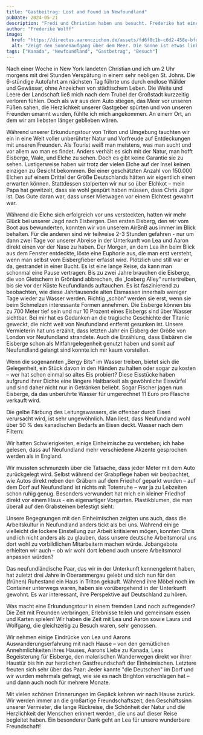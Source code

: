 ```yaml
---
title: "Gastbeitrag: Lost and Found in Newfoundland"
pubDate: 2024-05-21
description: "Fredi und Christian haben uns besucht. Frederike hat einen kleinen Bericht über den Besuch geschrieben."
author: "Frederike Wolff"
image:
  href: "https://directus.aaronczichon.de/assets/fd6f8c1b-c6d2-458e-bfd5-0f534d8315ae.JPG?quality=70&width=1600"
  alt: "Zeigt den Sonnenaufgang über dem Meer. Die Sonne ist etwas links im Bild wo sich auch das Land (Felsen) befindet."
tags: ["Kanada", "Newfoundland", "Gastbetrag", "Besuch"]
---
```



Nach einer Woche in New York landeten Christian und ich um 2 Uhr morgens mit drei Stunden Verspätung in einem sehr nebligen St. Johns. Die 6-stündige Autofahrt am nächsten Tag führte uns durch endlose Wälder und Gewässer, ohne Anzeichen von städtischem Leben. Die Weite und Leere der Landschaft ließ mich nach dem Trubel der Großstadt kurzzeitig verloren fühlen. Doch als wir aus dem Auto stiegen, das Meer vor unseren Füßen sahen, die Herzlichkeit unserer Gastgeber spürten und von unseren Freunden umarmt wurden, fühlte ich mich angekommen. An einem Ort, an dem wir am liebsten länger geblieben wären.

<DirectusImage assetId="64c20993-4520-483c-895a-772aed474276.jpg" />

Während unserer Erkundungstour von Triton und Umgebung tauchten wir ein in eine Welt voller unberührter Natur und Vorfreude auf Entdeckungen mit unseren Freunden. Als Tourist weiß man meistens, was man sucht und vor allem wo man es findet. Anders verhält es sich mit der Natur, man hofft Eisberge, Wale, und Elche zu sehen. Doch es gibt keine Garantie sie zu sehen. Lustigerweise haben wir trotz der vielen Elche auf der Insel keinen einzigen zu Gesicht bekommen. Bei einer geschätzten Anzahl von 150.000 Elchen auf einem Drittel der Größe Deutschlands hätten wir eigentlich einen erwarten können. Stattdessen stolperten wir nur so über Elchkot – mein Papa hat gewitzelt, dass sie wohl gespürt haben müssen, dass Chris Jäger ist. Das Gute daran war, dass unser Mietwagen vor einem Elchtest gewahrt war.

<DirectusImage assetId="834a160e-411a-4c24-b6f7-131c827e5180.JPG" />

Während die Elche sich erfolgreich vor uns versteckten, hatten wir mehr Glück bei unserer Jagd nach Eisbergen. Den ersten Eisberg, den wir vom Boot aus bewunderten, konnten wir von unserem AirBnB aus immer im Blick behalten. Für die anderen sind wir teilweise 2-3 Stunden gefahren - nur um dann zwei Tage vor unserer Abreise in der Unterkunft von Lea und Aaron direkt einen vor der Nase zu haben. Der Morgen, an dem Lea ihn beim Blick aus dem Fenster entdeckte, löste eine Euphorie aus, die man erst versteht, wenn man selbst vom Eisbergfieber erfasst wird. Plötzlich und still war er da, gestrandet in einer Bucht. Es ist eine lange Reise, da kann man schonmal eine Pause vertragen. Bis zu zwei Jahre brauchen die Eisberge, die von Gletschern in Grönland abbrechen, die „Iceberg Alley“ runtertreiben, bis sie vor der Küste Neufundlands auftauchen. Es ist faszinierend zu beobachten, wie diese Jahrtausende alten Eismassen innerhalb weniger Tage wieder zu Wasser werden. Richtig „schön“ werden sie erst, wenn sie beim Schmelzen interessante Formen annehmen. Die Eisberge können bis zu 700 Meter tief sein und nur 10 Prozent eines Eisbergs sind über Wasser sichtbar. Bei mir hat es Gedanken an die tragische Geschichte der Titanic geweckt, die nicht weit von Neufundland entfernt gesunken ist. Unsere Vermieterin hat uns erzählt, dass letzten Jahr ein Eisberg der Größe von London vor Neufundland strandete. Auch die Erzählung, dass Eisbären die Eisberge schon als Mitfahrgelegenheit genutzt haben und somit auf Neufundland gelangt sind konnte ich mir kaum vorstellen. 

<DirectusImage assetId="4d2da964-92b7-445a-8f3c-09f512fc9741.jpg" />

Wenn die sogenannten „Bergy Bits“ im Wasser treiben, bietet sich die Gelegenheit, ein Stück davon in den Händen zu halten oder sogar zu kosten – wer hat schon einmal so altes Eis probiert? Diese Eisstücke haben aufgrund ihrer Dichte eine längere Haltbarkeit als gewöhnliche Eiswürfel und sind daher nicht nur in Getränken beliebt. Sogar Fischer jagen nun Eisberge, da das unberührte Wasser für umgerechnet 11 Euro pro Flasche verkauft wird. 

<DirectusImage assetId="bba6e908-6444-48c3-8038-bb37517c6042.jpg" />

<DirectusImage assetId="8cb253c5-64ed-43cd-9af3-1c89641138f0.jpg" />

<DirectusImage assetId="2e9bc4f5-3749-44c4-93bf-73d8780ae651.jpg" />

Die gelbe Färbung des Leitungswassers, die offenbar durch Eisen verursacht wird, ist sehr ungewöhnlich. Man liest, dass Neufundland wohl über 50 % des kanadischen Bedarfs an Eisen deckt. Wasser nach dem Filtern:

<DirectusImage assetId="e3366a9c-8d1a-4041-bfda-a2a62f36e162.jpg" />

Wir hatten Schwierigkeiten, einige Einheimische zu verstehen; ich habe gelesen, dass auf Neufundland mehr verschiedene Akzente gesprochen werden als in England.   

Wir mussten schmunzeln über die Tatsache, dass jeder Meter mit dem Auto zurückgelegt wird. Selbst während der Grabpflege haben wir beobachtet, wie Autos direkt neben den Gräbern auf dem Friedhof geparkt wurden – auf dem Dorf auf Neufundland ist nichts mit Totenruhe – war ja zu Lebzeiten schon ruhig genug. Besonders verwundert hat mich ein kleiner Friedhof direkt vor einem Haus - ein eigenartiger Vorgarten. Plastikblumen, die man überall auf den Grabsteinen befestigt sieht:

<DirectusImage assetId="931f1929-def5-4785-b274-65fff2eb5b1e.jpg" />

Unsere Begegnungen mit den Einheimischen zeigten uns auch, dass die Arbeitskultur in Neufundland anders tickt als bei uns. Während einige vielleicht die lockere Einstellung zur Arbeit kritisieren mögen, konnten Chris und ich nicht anders als zu glauben, dass unsere deutsche Arbeitsmoral uns dort wohl zu vorbildlichen Mitarbeitern machen würde. Jobangebote erhielten wir auch – ob wir wohl dort lebend auch unsere Arbeitsmoral anpassen würden?   

Das neufundländische Paar, das wir in der Unterkunft kennengelernt haben, hat zuletzt drei Jahre in Oberammergau gelebt und sich nun für den (frühen) Ruhestand ein Haus in Triton gekauft. Während ihre Möbel noch im Container unterwegs waren, haben sie vorübergehend in der Unterkunft gewohnt. Es war interessant, ihre Perspektive auf Deutschland zu hören. 

<DirectusImage assetId="305a53fb-27ff-46cc-9d93-96e0c13de349.JPG" />

Was macht eine Erkundungstour in einem fremden Land noch aufregender? Die Zeit mit Freunden verbringen, Erlebnisse teilen und gemeinsam essen und Karten spielen! Wir haben die Zeit mit Lea und Aaron sowie Laura und Wolfgang, die gleichzeitig zu Besuch waren, sehr genossen.

<DirectusImage assetId="4ca7f3ec-f29d-469b-a1dc-989f0bc9b088.JPG" />

<DirectusImage assetId="ae5e67cb-0d29-45be-b605-7bb839c4c125.JPG" />

<DirectusImage assetId="a136780a-9d9c-4215-a6f4-d2a72192bdbd.JPG" />

Wir nehmen einige Eindrücke von Lea und Aarons Auswanderungserfahrung mit nach Hause – von den gemütlichen Annehmlichkeiten ihres Hauses, Aarons Liebe zu Kanada, Leas Begeisterung für Eisberge, den malerischen Wanderwegen direkt vor ihrer Haustür bis hin zur herzlichen Gastfreundschaft der Einheimischen. Letztere freuten sich sehr über das Paar: Jeder kannte "die Deutschen" im Dorf und wir wurden mehrmals gefragt, wie sie es nach Brighton verschlagen hat – und dann auch noch für mehrere Monate.

<DirectusImage assetId="ec38229f-f4ce-471e-b8bc-760fd45bc2d0.JPG" />

<DirectusImage assetId="26ef7835-ec61-4371-adaf-469f8d290101.JPG" />

Mit vielen schönen Erinnerungen im Gepäck kehren wir nach Hause zurück. Wir werden immer an die großartige Freundschaftszeit, den Geschäftssinn unserer Vermieter, die lange Rückreise, die Schönheit der Natur und die Herzlichkeit der Menschen erinnert werden, die uns auf dieser Reise begleitet haben. Ein besonderer Dank geht an Lea für unsere wunderbare Freundschaft!

<DirectusImage assetId="fd6f8c1b-c6d2-458e-bfd5-0f534d8315ae.JPG" />

<DirectusImage assetId="d1c1ea94-43ae-43f8-ac10-961e910d0e2f.jpg" />
